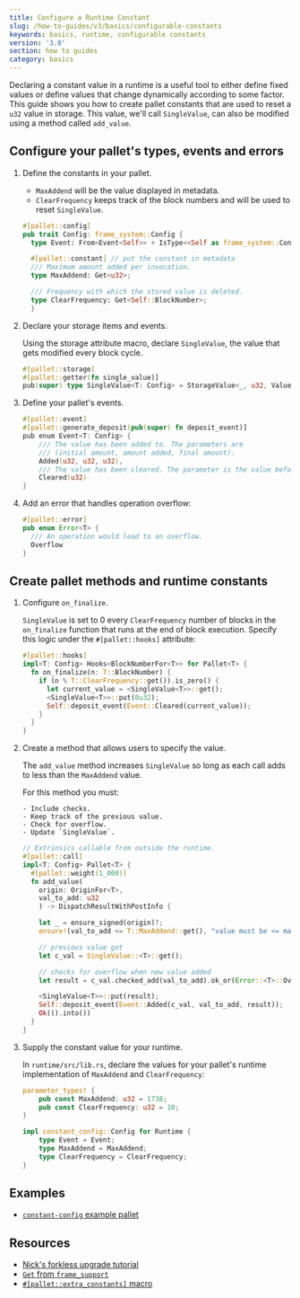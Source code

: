 ```yaml
---
title: Configure a Runtime Constant
slug: /how-to-guides/v3/basics/configurable-constants
keywords: basics, runtime, configurable constants
version: '3.0'
section: how to guides
category: basics
---
```


Declaring a constant value in a runtime is a useful tool to either define fixed values or define values that change dynamically according to some factor.
This guide shows you how to create pallet constants that are used to reset a `u32` value in storage.
This value, we'll call `SingleValue`, can also be modified using a method called `add_value`.

## Configure your pallet's types, events and errors

1. Define the constants in your pallet.

   - `MaxAddend` will be the value displayed in metadata.
   - `ClearFrequency` keeps track of the block numbers and will be used to reset `SingleValue`.

   ```rust
   #[pallet::config]
   pub trait Config: frame_system::Config {
     type Event: From<Event<Self>> + IsType<<Self as frame_system::Config>::Event>;

     #[pallet::constant] // put the constant in metadata
     /// Maximum amount added per invocation.
     type MaxAddend: Get<u32>;

     /// Frequency with which the stored value is deleted.
     type ClearFrequency: Get<Self::BlockNumber>;
     }
   ```

1. Declare your storage items and events.

   Using the storage attribute macro, declare `SingleValue`, the value that gets modified every block cycle.

   ```rust
   #[pallet::storage]
   #[pallet::getter(fn single_value)]
   pub(super) type SingleValue<T: Config> = StorageValue<_, u32, ValueQuery>;
   ```

1. Define your pallet's events.

   ```rust
   #[pallet::event]
   #[pallet::generate_deposit(pub(super) fn deposit_event)]
   pub enum Event<T: Config> {
       /// The value has been added to. The parameters are
       /// (initial amount, amount added, final amount).
       Added(u32, u32, u32),
       /// The value has been cleared. The parameter is the value before clearing.
       Cleared(u32)
   }
   ```

1. Add an error that handles operation overflow:

   ```rust
   #[pallet::error]
   pub enum Error<T> {
     /// An operation would lead to an overflow.
     Overflow
   }
   ```

## Create pallet methods and runtime constants

1.  Configure `on_finalize`.

    `SingleValue` is set to 0 every `ClearFrequency` number of blocks in the `on_finalize` function that
    runs at the end of block execution. Specify this logic under the `#[pallet::hooks]` attribute:

    ```rust
    #[pallet::hooks]
    impl<T: Config> Hooks<BlockNumberFor<T>> for Pallet<T> {
      fn on_finalize(n: T::BlockNumber) {
        if (n % T::ClearFrequency::get()).is_zero() {
          let current_value = <SingleValue<T>>::get();
          <SingleValue<T>>::put(0u32);
          Self::deposit_event(Event::Cleared(current_value));
        }
      }
    }
    ```

1.  Create a method that allows users to specify the value.

    The `add_value` method increases `SingleValue` so long as each call adds to less than the `MaxAddend` value.

    For this method you must:

        - Include checks.
        - Keep track of the previous value.
        - Check for overflow.
        - Update `SingleValue`.

    ```rust
    // Extrinsics callable from outside the runtime.
    #[pallet::call]
    impl<T: Config> Pallet<T> {
      #[pallet::weight(1_000)]
      fn add_value(
        origin: OriginFor<T>,
        val_to_add: u32
        ) -> DispatchResultWithPostInfo {

        let _ = ensure_signed(origin)?;
        ensure!(val_to_add <= T::MaxAddend::get(), "value must be <= maximum add amount constant");

        // previous value got
        let c_val = SingleValue::<T>::get();

        // checks for overflow when new value added
        let result = c_val.checked_add(val_to_add).ok_or(Error::<T>::Overflow)?;

        <SingleValue<T>>::put(result);
        Self::deposit_event(Event::Added(c_val, val_to_add, result));
        Ok(().into())
      }
    }
    ```

1.  Supply the constant value for your runtime.

    In `runtime/src/lib.rs`, declare the values for your pallet's runtime implementation of `MaxAddend` and `ClearFrequency`:

    ```rust
    parameter_types! {
        pub const MaxAddend: u32 = 1738;
        pub const ClearFrequency: u32 = 10;
    }

    impl constant_config::Config for Runtime {
        type Event = Event;
        type MaxAddend = MaxAddend;
        type ClearFrequency = ClearFrequency;
    }
    ```

## Examples

- [`constant-config` example pallet](https://github.com/substrate-developer-hub/substrate-how-to-guides/blob/main/example-code/template-node/pallets/configurable-constant/src/lib.rs)

## Resources

- [Nick's forkless upgrade tutorial](/tutorials/v3/forkless-upgrades)
- [`Get` from `frame_support`][get-trait-rustdocs]
- [`#[pallet::extra_constants]` macro][extra-constants-rustdocs]

[get-trait-rustdocs]: /rustdocs/latest/frame_support/traits/trait.Get.html
[extra-constants-rustdocs]: /rustdocs/latest/frame_support/attr.pallet.html#extra-constants-palletextra_constants-optional
